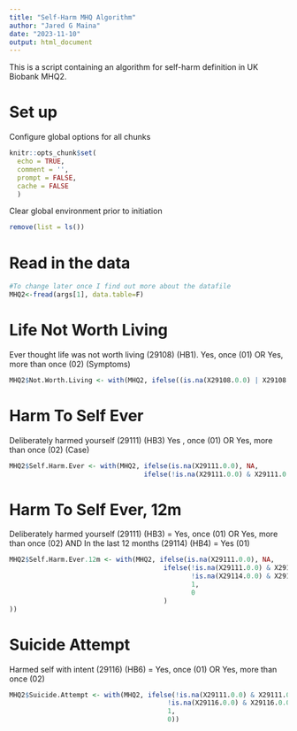 ```yaml
---
title: "Self-Harm MHQ Algorithm"
author: "Jared G Maina"
date: "2023-11-10"
output: html_document
---
```


This is a script containing an algorithm for self-harm definition in UK Biobank MHQ2.

# Set up
Configure global options for all chunks
```r
knitr::opts_chunk$set(
  echo = TRUE,
  comment = '',
  prompt = FALSE,
  cache = FALSE
  )
```

Clear global environment prior to initiation
```r
remove(list = ls())
```

# Read in the data

```r
#To change later once I find out more about the datafile
MHQ2<-fread(args[1], data.table=F)
```

# Life Not Worth Living
Ever thought life was not worth living (29108) (HB1). Yes, once (01) OR Yes, more than once (02) (Symptoms)

```r
MHQ2$Not.Worth.Living <- with(MHQ2, ifelse((is.na(X29108.0.0) | X29108.0.0 < 0), NA, X29108.0.0))
```

# Harm To Self Ever
Deliberately harmed yourself (29111) (HB3) Yes , once (01) OR Yes, more than once (02) (Case)

```r
MHQ2$Self.Harm.Ever <- with(MHQ2, ifelse(is.na(X29111.0.0), NA,
                                  ifelse(!is.na(X29111.0.0) & X29111.0.0 > 0, 1, 0)))
```

# Harm To Self Ever, 12m
Deliberately harmed yourself (29111) (HB3) = Yes, once (01) OR Yes, more than once (02) AND In the last 12 months (29114) (HB4) = Yes (01)

```r
MHQ2$Self.Harm.Ever.12m <- with(MHQ2, ifelse(is.na(X29111.0.0), NA,
                                       ifelse(!is.na(X29111.0.0) & X29111.0.0 > 0 &
                                              !is.na(X29114.0.0) & X29114.0.0 > 0,
                                              1,
                                              0
                                       )
))

```

# Suicide Attempt
Harmed self with intent (29116) (HB6) = Yes, once (01) OR Yes, more than once (02)

```r
MHQ2$Suicide.Attempt <- with(MHQ2, ifelse(!is.na(X29111.0.0) & X29111.0.0 > 0 &
                                        !is.na(X29116.0.0) & X29116.0.0 > 0,
                                        1,
                                        0))

```

